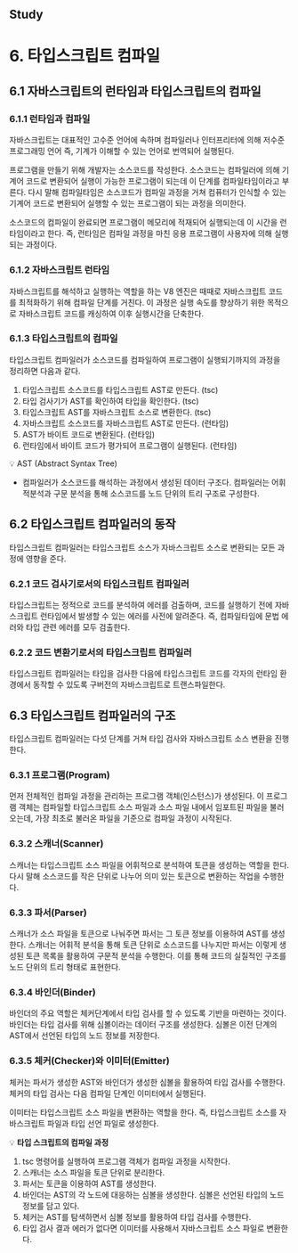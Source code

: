 ## Study

# 6. 타입스크립트 컴파일

## 6.1 자바스크립트의 런타임과 타입스크립트의 컴파일

### 6.1.1 런타임과 컴파일

자바스크립트는 대표적인 고수준 언어에 속하며 컴파일러나 인터프리터에 의해 저수준 프로그래밍 언어 즉, 기계가 이해할 수 있는 언어로 번역되어 실행된다.

프로그램을 만들기 위해 개발자는 소스코드를 작성한다. 소스코드는 컴파일러에 의해 기계어 코드로 변환되어 실행이 가능한 프로그램이 되는데 이 단계를 컴파일타임이라고 부른다. 다시 말해 컴파일타임은 소스코드가 컴파일 과정을 거쳐 컴퓨터가 인식할 수 있는 기계어 코드로 변환되어 실행할 수 있는 프로그램이 되는 과정을 의미한다.

소스코드의 컴파일이 완료되면 프로그램이 메모리에 적재되어 실행되는데 이 시간을 런타임이라고 한다. 즉, 런타임은 컴파일 과정을 마친 응용 프로그램이 사용자에 의해 실행되는 과정이다.

### 6.1.2 자바스크립트 런타임

자바스크립트를 해석하고 실행하는 역할을 하는 V8 엔진은 때때로 자바스크립트 코드를 최적화하기 위해 컴파일 단계를 거친다. 이 과정은 실행 속도를 향상하기 위한 목적으로 자바스크립트 코드를 캐싱하여 이후 실행시간을 단축한다.

### 6.1.3 타입스크립트의 컴파일

타입스크립트 컴파일러가 소스코드를 컴파일하여 프로그램이 실행되기까지의 과정을 정리하면 다음과 같다.

1. 타입스크립트 소스코드를 타입스크립트 AST로 만든다. (tsc)
2. 타입 검사기가 AST를 확인하여 타입을 확인한다. (tsc)
3. 타입스크립트 AST를 자바스크립트 소스로 변환한다. (tsc)
4. 자바스크립트 소스코드를 자바스크립트 AST로 만든다. (런타임)
5. AST가 바이트 코드로 변환된다. (런타임)
6. 런타임에서 바이트 코드가 평가되어 프로그램이 실행된다. (런타임)

💡 AST (Abstract Syntax Tree)

- 컴파일러가 소스코드를 해석하는 과정에서 생성된 데이터 구조다. 컴파일러는 어휘적분석과 구문 분석을 통해 소스코드를 노드 단위의 트리 구조로 구성한다.

## 6.2 타입스크립트 컴파일러의 동작

타입스크립트 컴파일러는 타입스크립트 소스가 자바스크립트 소스로 변환되는 모든 과정에 영향을 준다.

### 6.2.1 코드 검사기로서의 타입스크립트 컴파일러

타입스크립트는 정적으로 코드를 분석하여 에러를 검출하며, 코드를 실행하기 전에 자바스크립트 런타임에서 발생할 수 있는 에러를 사전에 알려준다. 즉, 컴파일타임에 문법 에러와 타입 관련 에러를 모두 검출한다.

### 6.2.2 코드 변환기로서의 타입스크립트 컴파일러

타입스크립트 컴파일러는 타입을 검사한 다음에 타입스크립트 코드를 각자의 런타임 환경에서 동작할 수 있도록 구버전의 자바스크립트로 트랜스파일한다.

## 6.3 타입스크립트 컴파일러의 구조

타입스크립트 컴파일러는 다섯 단계를 거쳐 타입 검사와 자바스크립트 소스 변환을 진행한다.

### 6.3.1 프로그램(Program)

먼저 전체적인 컴파일 과정을 관리하는 프로그램 객체(인스턴스)가 생성된다. 이 프로그램 객체는 컴파일할 타입스크립트 소스 파일과 소스 파일 내에서 임포트된 파일을 불러오는데, 가장 최초로 불러온 파일을 기준으로 컴파일 과정이 시작된다.

### 6.3.2 스캐너(Scanner)

스캐너는 타입스크립트 소스 파일을 어휘적으로 분석하여 토큰을 생성하는 역할을 한다. 다시 말해 소스코드를 작은 단위로 나누어 의미 있는 토큰으로 변환하는 작업을 수행한다.

### 6.3.3 파서(Parser)

스캐너가 소스 파일을 토큰으로 나눠주면 파서는 그 토큰 정보를 이용하여 AST를 생성한다. 스캐너는 어휘적 분석을 통해 토큰 단위로 소스코드를 나누지만 파서는 이렇게 생성된 토큰 목록을 활용하여 구문적 분석을 수행한다. 이를 통해 코드의 실질적인 구조를 노드 단위의 트리 형태로 표현한다.

### 6.3.4 바인더(Binder)

바인더의 주요 역할은 체커단계에서 타입 검사를 할 수 있도록 기반을 마련하는 것이다. 바인더는 타입 검사를 위해 심볼이라는 데이터 구조를 생성한다. 심볼은 이전 단계의 AST에서 선언된 타입의 노드 정보를 저장한다.

### 6.3.5 체커(Checker)와 이미터(Emitter)

체커는 파서가 생성한 AST와 바인더가 생성한 심볼을 활용하여 타입 검사를 수행한다. 체커의 타입 검사는 다음 컴파일 단계인 이미터에서 실행된다.

이미터는 타입스크립트 소스 파일을 변환하는 역할을 한다. 즉, 타입스크립트 소스를 자바스크립트 파일과 타입 선언 파일로 생성한다.

💡 **타입 스크립트의 컴파일 과정**

1. tsc 명령어를 실행하여 프로그램 객체가 컴파일 과정을 시작한다.
2. 스캐너는 소스 파일을 토큰 단위로 분리한다.
3. 파서는 토큰을 이용하여 AST를 생성한다.
4. 바인더는 AST의 각 노드에 대응하는 심볼을 생성한다. 심볼은 선언된 타입의 노드 정보를 담고 있다.
5. 체커는 AST를 탐색하면서 심볼 정보를 활용하여 타입 검사를 수행한다.
6. 타입 검사 결과 에러가 없다면 이미터를 사용해서 자바스크립트 소스 파일로 변환한다.
